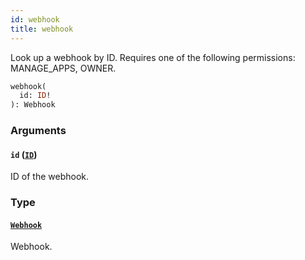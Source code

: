 ```yaml
---
id: webhook
title: webhook
---
```


Look up a webhook by ID. Requires one of the following permissions: MANAGE_APPS, OWNER.

```graphql
webhook(
  id: ID!
): Webhook
```

### Arguments

#### `id` ([`ID`](../../../developer/api-reference/scalars/id))

ID of the webhook.

### Type

#### [`Webhook`](../../../developer/api-reference/objects/webhook)

Webhook.
